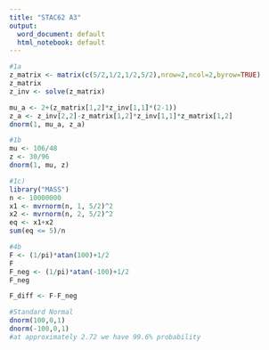 ```yaml
---
title: "STAC62 A3"
output:
  word_document: default
  html_notebook: default
---
```


```r
#1a
z_matrix <- matrix(c(5/2,1/2,1/2,5/2),nrow=2,ncol=2,byrow=TRUE)
z_matrix
z_inv <- solve(z_matrix)

mu_a <- 2+(z_matrix[1,2]*z_inv[1,1]*(2-1))
z_a <- z_inv[2,2]-z_matrix[1,2]*z_inv[1,1]*z_matrix[1,2]
dnorm(1, mu_a, z_a)
```

```r
#1b
mu <- 106/48
z <- 30/96
dnorm(1, mu, z)
```

```r
#1c) 
library("MASS")
n <- 10000000
x1 <- mvrnorm(n, 1, 5/2)^2
x2 <- mvrnorm(n, 2, 5/2)^2
eq <- x1+x2
sum(eq <= 5)/n
```
```r
#4b
F <- (1/pi)*atan(100)+1/2
F
F_neg <- (1/pi)*atan(-100)+1/2
F_neg

F_diff <- F-F_neg

#Standard Normal
dnorm(100,0,1)
dnorm(-100,0,1)
#at approximately 2.72 we have 99.6% probability
```


